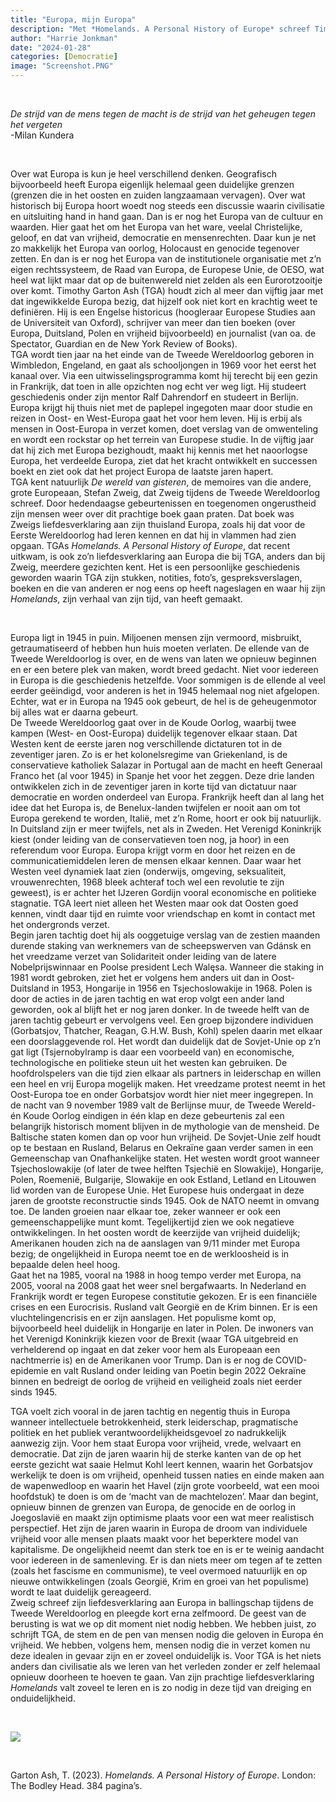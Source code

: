 ```yaml
---
title: "Europa, mijn Europa"
description: "Met *Homelands. A Personal History of Europe* schreef Timothy Garton Ash zijn liefdesverklaring aan Europa. Het is een persoonlijke geschiedenis geworden waarin TGA zijn stukken, notities, foto’s, gespreksverslagen, boeken en die van anderen er nog eens op heeft nageslagen om daar zijn verhaal van zijn tijd van te maken. Het is een liefdesverklaring geworden waar heel veel van is te leren, hoog nodig is deze tijd van dreiging en onduidelijkheid"
author: "Harrie Jonkman"
date: "2024-01-28"
categories: [Democratie]
image: "Screenshot.PNG"
---
```


<br>

*De strijd van de mens tegen de macht is de strijd van het geheugen tegen het vergeten*\
-Milan Kundera

<br>

Over wat Europa is kun je heel verschillend denken. Geografisch bijvoorbeeld heeft Europa eigenlijk helemaal geen duidelijke grenzen (grenzen die in het oosten en zuiden langzaamaan vervagen). Over wat historisch bij Europa hoort woedt nog steeds een discussie waarin civilisatie en uitsluiting hand in hand gaan. Dan is er nog het Europa van de cultuur en waarden. Hier gaat het om het Europa van het ware, veelal Christelijke, geloof, en dat van vrijheid, democratie en mensenrechten. Daar kun je net zo makkelijk het Europa van oorlog, Holocaust en genocide tegenover zetten. En dan is er nog het Europa van de institutionele organisatie met z’n eigen rechtssysteem, de Raad van Europa, de Europese Unie, de OESO, wat heel wat lijkt maar dat op de buitenwereld niet zelden als een Eurorotzooitje over komt. Timothy Garton Ash (TGA) houdt zich al meer dan vijftig jaar met dat ingewikkelde Europa bezig, dat hijzelf ook niet kort en krachtig weet te definiëren. Hij is een Engelse historicus (hoogleraar Europese Studies aan de Universiteit van Oxford), schrijver van meer dan tien boeken (over Europa, Duitsland, Polen en vrijheid bijvoorbeeld) en journalist (van oa. de Spectator, Guardian en de New York Review of Books).    
  TGA wordt tien jaar na het einde van de Tweede Wereldoorlog geboren in Wimbledon, Engeland, en gaat als schooljongen in 1969 voor het eerst het kanaal over. Via een uitwisselingsprogramma komt hij terecht bij een gezin in Frankrijk, dat toen in alle opzichten nog echt ver weg ligt. Hij studeert geschiedenis onder zijn mentor Ralf Dahrendorf en studeert in Berlijn. Europa krijgt hij thuis niet met de paplepel ingegoten maar door studie en reizen in Oost- en West-Europa gaat het voor hem leven. Hij is erbij als mensen in Oost-Europa in verzet komen, doet verslag van de omwenteling en wordt een rockstar op het terrein van Europese studie. In de vijftig jaar dat hij zich met Europa bezighoudt, maakt hij kennis met het naoorlogse Europa, het verdeelde Europa, ziet dat het kracht ontwikkelt en successen boekt en ziet ook dat het project Europa de laatste jaren hapert.    
  TGA kent natuurlijk *De wereld van gisteren*, de memoires van die andere, grote Europeaan, Stefan Zweig, dat Zweig tijdens de Tweede Wereldoorlog schreef. Door hedendaagse gebeurtenissen en toegenomen ongerustheid zijn mensen weer over dit prachtige boek gaan praten. Dat boek was Zweigs liefdesverklaring aan zijn thuisland Europa, zoals hij dat voor de Eerste Wereldoorlog had leren kennen en dat hij in vlammen had zien opgaan. TGAs *Homelands. A Personal History of Europe*, dat recent uitkwam, is ook zo’n liefdesverklaring aan Europa die bij TGA, anders dan bij Zweig, meerdere gezichten kent. Het is een persoonlijke geschiedenis geworden waarin TGA zijn stukken, notities, foto’s, gespreksverslagen, boeken en die van anderen er nog eens op heeft nageslagen en waar hij zijn *Homelands*, zijn verhaal van zijn tijd, van heeft gemaakt.   

<br>

Europa ligt in 1945 in puin. Miljoenen mensen zijn vermoord, misbruikt, getraumatiseerd of hebben hun huis moeten verlaten. De ellende van de Tweede Wereldoorlog is over, en de wens van laten we opnieuw beginnen en er een betere plek van maken, wordt breed gedacht. Niet voor iedereen in Europa is die geschiedenis hetzelfde. Voor sommigen is de ellende al veel eerder geëindigd, voor anderen is het in 1945 helemaal nog niet afgelopen. Echter, wat er in Europa na 1945 ook gebeurt, de hel is de geheugenmotor bij alles wat er daarna gebeurt.    
  De Tweede Wereldoorlog gaat over in de Koude Oorlog, waarbij twee kampen (West- en Oost-Europa) duidelijk tegenover elkaar staan. Dat Westen kent de eerste jaren nog verschillende dictaturen tot in de zeventiger jaren. Zo is er het kolonelsregime van Griekenland, is de conservatieve katholiek Salazar in Portugal aan de macht en heeft Generaal Franco het (al voor 1945) in Spanje het voor het zeggen. Deze drie landen ontwikkelen zich in de zeventiger jaren in korte tijd van dictatuur naar democratie en worden onderdeel van Europa. Frankrijk heeft dan al lang het idee dat het Europa is, de Benelux-landen twijfelen er nooit aan om tot Europa gerekend te worden, Italië, met z’n Rome, hoort er ook bij natuurlijk. In Duitsland zijn er meer twijfels, net als in Zweden. Het Verenigd Koninkrijk kiest (onder leiding van de conservatieven toen nog, ja hoor) in een referendum voor Europa. Europa krijgt vorm en door het reizen en de communicatiemiddelen leren de mensen elkaar kennen. Daar waar het Westen veel dynamiek laat zien (onderwijs, omgeving, seksualiteit, vrouwenrechten, 1968 bleek achteraf toch wel een revolutie te zijn geweest), is er achter het IJzeren Gordijn vooral economische en politieke stagnatie. TGA leert niet alleen het Westen maar ook dat Oosten goed kennen, vindt daar tijd en ruimte voor vriendschap en komt in contact met het ondergronds verzet.    
  Begin jaren tachtig doet hij als ooggetuige verslag van de zestien maanden durende staking van werknemers van de scheepswerven van Gdánsk en het vreedzame verzet van Solidariteit onder leiding van de latere Nobelprijswinnaar en Poolse president Lech Walęsa. Wanneer die staking in 1981 wordt gebroken, ziet het er volgens hem anders uit dan in Oost-Duitsland in 1953, Hongarije in 1956 en Tsjechoslowakije in 1968. Polen is door de acties in de jaren tachtig en wat erop volgt een ander land geworden, ook al blijft het er nog jaren donker. In de tweede helft van de jaren tachtig gebeurt er vervolgens veel. Een groep bijzondere individuen (Gorbatsjov, Thatcher, Reagan, G.H.W. Bush, Kohl) spelen daarin met elkaar een doorslaggevende rol. Het wordt dan duidelijk dat de Sovjet-Unie op z’n gat ligt (Tsjernobylramp is daar een voorbeeld van) en economische, technologische en politieke steun uit het westen kan gebruiken. De hoofdrolspelers van die tijd zien elkaar als partners in leiderschap en willen een heel en vrij Europa mogelijk maken. Het vreedzame protest neemt in het Oost-Europa toe en onder Gorbatsjov wordt hier niet meer ingegrepen. In de nacht van 9 november 1989 valt de Berlijnse muur, de Tweede Wereld-én Koude Oorlog eindigen in één klap en deze gebeurtenis zal een belangrijk historisch moment blijven in de mythologie van de mensheid. De Baltische staten komen dan op voor hun vrijheid. De Sovjet-Unie zelf houdt op te bestaan en Rusland, Belarus en Oekraïne gaan verder samen in een Gemeenschap van Onafhankelijke staten.    Het westen wordt groot wanneer Tsjechoslowakije (of later de twee helften Tsjechië en Slowakije), Hongarije, Polen, Roemenië, Bulgarije, Slowakije en ook Estland, Letland en Litouwen lid worden van de Europese Unie. Het Europese huis ondergaat in deze jaren de grootste reconstructie sinds 1945. Ook de NATO neemt in omvang toe. De landen groeien naar elkaar toe, zeker wanneer er ook een gemeenschappelijke munt komt. Tegelijkertijd zien we ook negatieve ontwikkelingen. In het oosten wordt de keerzijde van vrijheid duidelijk; Amerikanen houden zich na de aanslagen van 9/11 minder met Europa bezig; de ongelijkheid in Europa neemt toe en de werkloosheid is in bepaalde delen heel hoog.    
  Gaat het na 1985, vooral na 1988 in hoog tempo verder met Europa, na 2005, vooral na 2008 gaat het weer snel bergafwaarts. In Nederland en Frankrijk wordt er tegen Europese constitutie gekozen. Er is een financiële crises en een Eurocrisis. Rusland valt Georgië en de Krim binnen. Er is een vluchtelingencrisis en er zijn aanslagen. Het populisme komt op, bijvoorbeeld heel duidelijk in Hongarije en later in Polen. De inwoners van het Verenigd Koninkrijk kiezen voor de Brexit (waar TGA uitgebreid en verhelderend op ingaat en dat zeker voor hem als Europeaan een nachtmerrie is) en de Amerikanen voor Trump. Dan is er nog de COVID-epidemie en valt Rusland onder leiding van Poetin begin 2022 Oekraïne binnen en bedreigt de oorlog de vrijheid en veiligheid zoals niet eerder sinds 1945. 
<br>


TGA voelt zich vooral in de jaren tachtig en negentig thuis in Europa wanneer intellectuele betrokkenheid, sterk leiderschap, pragmatische politiek en het publiek verantwoordelijkheidsgevoel zo nadrukkelijk aanwezig zijn. Voor hem staat Europa voor vrijheid, vrede, welvaart en democratie. Dat zijn de jaren waarin hij de sterke kanten van de op het eerste gezicht wat saaie Helmut Kohl leert kennen, waarin het Gorbatsjov werkelijk te doen is om vrijheid, openheid tussen naties en einde maken aan de wapenwedloop en waarin het Havel (zijn grote voorbeeld, wat een mooi hoofdstuk) te doen is om de ‘macht van de machtelozen’. Maar dan begint, opnieuw binnen de grenzen van Europa, de genocide en de oorlog in Joegoslavië en maakt zijn optimisme plaats voor een wat meer realistisch perspectief. Het zijn de jaren waarin in Europa de droom van individuele vrijheid voor alle mensen plaats maakt voor het beperktere model van kapitalisme. De ongelijkheid neemt dan sterk toe en is er te weinig aandacht voor iedereen in de samenleving. Er is dan niets meer om tegen af te zetten (zoals het fascisme en communisme), te veel overmoed natuurlijk en op nieuwe ontwikkelingen (zoals Georgië, Krim en groei van het populisme) wordt te laat duidelijk gereageerd.    
  Zweig schreef zijn liefdesverklaring aan Europa in ballingschap tijdens de Tweede Wereldoorlog en pleegde kort erna zelfmoord. De geest van de berusting is wat we op dit moment niet nodig hebben. We hebben juist, zo schrijft TGA, de stem en de pen van mensen nodig die geloven in Europa én vrijheid. We hebben, volgens hem, mensen nodig die in verzet komen nu deze idealen in gevaar zijn en er zoveel onduidelijk is. Voor TGA is het niets anders dan civilisatie als we leren van het verleden zonder er zelf helemaal opnieuw doorheen te hoeven te gaan. Van zijn prachtige liefdesverklaring *Homelands* valt zoveel te leren en is zo nodig in deze tijd van dreiging en onduidelijkheid.

<br>

![](Screenshot.png)

<br>

Garton Ash, T. (2023). *Homelands. A Personal History of Europe*. London: The Bodley Head. 384 pagina’s.
